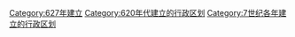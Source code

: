 [[Category:627年建立|Category:627年建立]]
[[Category:620年代建立的行政区划|Category:620年代建立的行政区划]]
[[Category:7世纪各年建立的行政区划|Category:7世纪各年建立的行政区划]]
